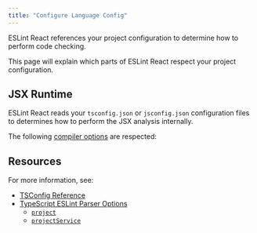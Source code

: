 ```yaml
---
title: "Configure Language Config"
---
```



ESLint React references your project configuration to determine how to perform code checking.

This page will explain which parts of ESLint React respect your project configuration.

## JSX Runtime

ESLint React reads your `tsconfig.json` or `jsconfig.json` configuration files to determines how to perform the JSX analysis internally.

The following [compiler options](https://www.typescriptlang.org/tsconfig/#compilerOptions) are respected:

<JSXRuntimeTypeTable />

## Resources

For more information, see:

- [TSConfig Reference](https://www.typescriptlang.org/tsconfig#JavaScript-Project-Configuration)
- [TypeScript ESLint Parser Options](https://typescript-eslint.io/packages/parser)
  - [`project`](https://typescript-eslint.io/packages/parser#project)
  - [`projectService`](https://typescript-eslint.io/packages/parser/#projectservice)
